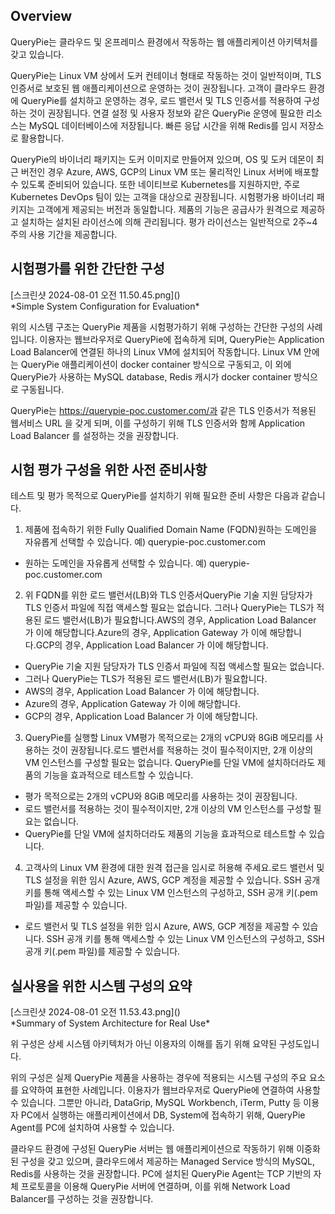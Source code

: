 ## Overview
QueryPie는 클라우드 및 온프레미스 환경에서 작동하는 웹 애플리케이션 아키텍처를 갖고 있습니다.

QueryPie는 Linux VM 상에서 도커 컨테이너 형태로 작동하는 것이 일반적이며, TLS 인증서로 보호된 웹 애플리케이션으로 운영하는 것이 권장됩니다. 고객이 클라우드 환경에 QueryPie를 설치하고 운영하는 경우, 로드 밸런서 및 TLS 인증서를 적용하여 구성하는 것이 권장됩니다. 연결 설정 및 사용자 정보와 같은 QueryPie 운영에 필요한 리소스는 MySQL 데이터베이스에 저장됩니다. 빠른 응답 시간을 위해 Redis를 임시 저장소로 활용합니다.

QueryPie의 바이너리 패키지는 도커 이미지로 만들어져 있으며, OS 및 도커 데몬이 최근 버전인 경우 Azure, AWS, GCP의 Linux VM 또는 물리적인 Linux 서버에 배포할 수 있도록 준비되어 있습니다. 또한 네이티브로 Kubernetes를 지원하지만, 주로 Kubernetes DevOps 팀이 있는 고객을 대상으로 권장됩니다. 시험평가용 바이너리 패키지는 고객에게 제공되는 버전과 동일합니다. 제품의 기능은 공급사가 원격으로 제공하고 설치하는 설치된 라이선스에 의해 관리됩니다. 평가 라이선스는 일반적으로 2주~4주의 사용 기간을 제공합니다.

## 시험평가를 위한 간단한 구성
<p align="center">
<div>[스크린샷 2024-08-01 오전 11.50.45.png]()</div>
*Simple System Configuration for Evaluation*
</p>

위의 시스템 구조는 QueryPie 제품을 시험평가하기 위해 구성하는 간단한 구성의 사례입니다. 이용자는 웹브라우저로 QueryPie에 접속하게 되며, QueryPie는 Application Load Balancer에 연결된 하나의 Linux VM에 설치되어 작동합니다. Linux VM 안에는 QueryPie 애플리케이션이 docker container 방식으로 구동되고, 이 외에 QueryPie가 사용하는 MySQL database, Redis 캐시가 docker container 방식으로 구동됩니다.

QueryPie는 https://querypie-poc.customer.com/과 같은 TLS 인증서가 적용된 웹서비스 URL 을 갖게 되며, 이를 구성하기 위해 TLS 인증서와 함께 Application Load Balancer 를 설정하는 것을 권장합니다.

## 시험 평가 구성을 위한 사전 준비사항
테스트 및 평가 목적으로 QueryPie를 설치하기 위해 필요한 준비 사항은 다음과 같습니다.

1. 제품에 접속하기 위한 Fully Qualified Domain Name (FQDN)원하는 도메인을 자유롭게 선택할 수 있습니다. 예) querypie-poc.customer.com
  * 원하는 도메인을 자유롭게 선택할 수 있습니다. 예) querypie-poc.customer.com
2. 위 FQDN를 위한 로드 밸런서(LB)와 TLS 인증서QueryPie 기술 지원 담당자가 TLS 인증서 파일에 직접 액세스할 필요는 없습니다. 그러나 QueryPie는 TLS가 적용된 로드 밸런서(LB)가 필요합니다.AWS의 경우, Application Load Balancer 가 이에 해당합니다.Azure의 경우, Application Gateway 가 이에 해당합니다.GCP의 경우, Application Load Balancer 가 이에 해당합니다.
  * QueryPie 기술 지원 담당자가 TLS 인증서 파일에 직접 액세스할 필요는 없습니다.
  * 그러나 QueryPie는 TLS가 적용된 로드 밸런서(LB)가 필요합니다.
  * AWS의 경우, Application Load Balancer 가 이에 해당합니다.
  * Azure의 경우, Application Gateway 가 이에 해당합니다.
  * GCP의 경우, Application Load Balancer 가 이에 해당합니다.
3. QueryPie를 실행할 Linux VM평가 목적으로는 2개의 vCPU와 8GiB 메모리를 사용하는 것이 권장됩니다.로드 밸런서를 적용하는 것이 필수적이지만, 2개 이상의 VM 인스턴스를 구성할 필요는 없습니다. QueryPie를 단일 VM에 설치하더라도 제품의 기능을 효과적으로 테스트할 수 있습니다.
  * 평가 목적으로는 2개의 vCPU와 8GiB 메모리를 사용하는 것이 권장됩니다.
  * 로드 밸런서를 적용하는 것이 필수적이지만, 2개 이상의 VM 인스턴스를 구성할 필요는 없습니다.
  * QueryPie를 단일 VM에 설치하더라도 제품의 기능을 효과적으로 테스트할 수 있습니다.
4. 고객사의 Linux VM 환경에 대한 원격 접근을 임시로 허용해 주세요.로드 밸런서 및 TLS 설정을 위한 임시 Azure, AWS, GCP 계정을 제공할 수 있습니다. SSH 공개 키를 통해 액세스할 수 있는 Linux VM 인스턴스의 구성하고, SSH 공개 키(.pem 파일)를 제공할 수 있습니다.
  * 로드 밸런서 및 TLS 설정을 위한 임시 Azure, AWS, GCP 계정을 제공할 수 있습니다. SSH 공개 키를 통해 액세스할 수 있는 Linux VM 인스턴스의 구성하고, SSH 공개 키(.pem 파일)를 제공할 수 있습니다.

## 실사용을 위한 시스템 구성의 요약
<p align="center">
<div>[스크린샷 2024-08-01 오전 11.53.43.png]()</div>
*Summary of System Architecture for Real Use*
</p>

위 구성은 상세 시스템 아키텍처가 아닌 이용자의 이해를 돕기 위해 요약된 구성도입니다.

위의 구성은 실제 QueryPie 제품을 사용하는 경우에 적용되는 시스템 구성의 주요 요소를 요약하여 표현한 사례입니다. 이용자가 웹브라우저로 QueryPie에 연결하여 사용할 수 있습니다. 그뿐만 아니라, DataGrip, MySQL Workbench, iTerm, Putty 등 이용자 PC에서 실행하는 애플리케이션에서 DB, System에 접속하기 위해, QueryPie Agent를 PC에 설치하여 사용할 수 있습니다.

클라우드 환경에 구성된 QueryPie 서버는 웹 애플리케이션으로 작동하기 위해 이중화된 구성을 갖고 있으며, 클라우드에서 제공하는 Managed Service 방식의 MySQL, Redis를 사용하는 것을 권장합니다. PC에 설치된 QueryPie Agent는 TCP 기반의 자체 프로토콜을 이용해 QueryPie 서버에 연결하며, 이를 위해 Network Load Balancer를 구성하는 것을 권장합니다.
